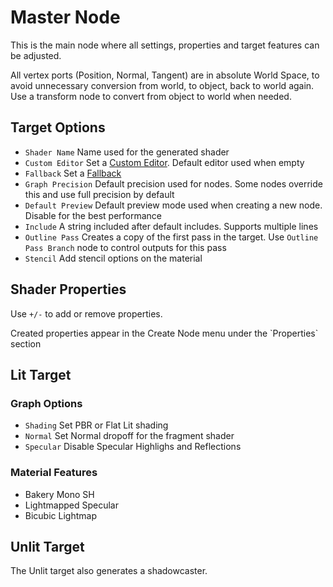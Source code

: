 
# Master Node

This is the main node where all settings, properties and target features can be adjusted.

All vertex ports (Position, Normal, Tangent) are in absolute World Space, to avoid unnecessary conversion from world, to object, back to world again. Use a transform node to convert from object to world when needed.

## Target Options
- `Shader Name` Name used for the generated shader
- `Custom Editor` Set a [Custom Editor](https://docs.unity3d.com/Manual/SL-CustomEditor.html). Default editor used when empty
- `Fallback` Set a [Fallback](https://docs.unity3d.com/Manual/SL-Fallback.html)
- `Graph Precision` Default precision used for nodes. Some nodes override this and use full precision by default
- `Default Preview` Default preview mode used when creating a new node. Disable for the best performance
- `Include` A string included after default includes. Supports multiple lines
- `Outline Pass` Creates a copy of the first pass in the target. Use `Outline Pass Branch` node to control outputs for this pass
- `Stencil` Add stencil options on the material

## Shader Properties

Use `+/-` to add or remove properties.

<Callout>
Created properties appear in the Create Node menu under the `Properties` section
</Callout>

## Lit Target

### Graph Options

- `Shading` Set PBR or Flat Lit shading
- `Normal` Set Normal dropoff for the fragment shader
- `Specular` Disable Specular Highlighs and Reflections

### Material Features

- Bakery Mono SH
- Lightmapped Specular
- Bicubic Lightmap

## Unlit Target

The Unlit target also generates a shadowcaster.